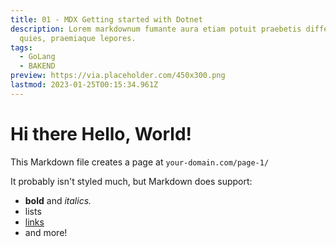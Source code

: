 ```yaml
---
title: 01 - MDX Getting started with Dotnet
description: Lorem markdownum fumante aura etiam potuit praebetis differt sagittam Thebae
  quies, praemiaque lepores.
tags:
  - GoLang
  - BAKEND
preview: https://via.placeholder.com/450x300.png
lastmod: 2023-01-25T00:15:34.961Z
---
```


# Hi there Hello, World!

This Markdown file creates a page at `your-domain.com/page-1/`

It probably isn't styled much, but Markdown does support:

- **bold** and _italics._
- lists
- [links](https://astro.build)
- and more!

